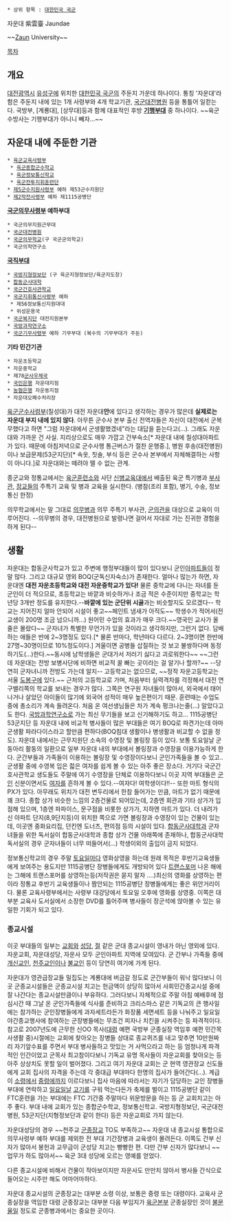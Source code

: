  * 상위 항목 : [[대한민국 국군]]

자운대
紫雲臺
Jaundae

~~[[자운|Zaun]] University~~

[[목차]]
== 개요 ==
[[대전광역시]] [[유성구]]에 위치한 [[대한민국 국군]]의 주둔지 가운데 하나이다. 통칭 '자운대'라 함은 주둔지 내에 있는 1개 사령부와 4개 학교기관, [[국군대전병원]] 등을 통틀어 일컫는다. 국방부, [계룡대], [상무대]등과 함께 대표적인 후방 '''[[기행부대]]''' 중 하나이다. ~~육군 수방사는 기행부대가 아니니 빼자...~~

== 자운대 내에 주둔한 기관 ==
 * [[육군교육사령부]]
  * [[육군종합군수학교]]
  * [[육군정보통신학교]]
  * [[육군전투지휘훈련단]]
 * [[제5군수지원사령부]] 예하 제53군수지원단
 * [[제2작전사령부]] 예하 제1115공병단
'''[[국군의무사령부]] 예하부대'''
 * 국군의무지원근무대
 * [[국군대전병원]]
 * [[국군의무학교]](구 국군군의학교)
 * 국군의학연구소
'''[[국직]]부대'''
 * [[국방지형정보단]] (구 육군지형정보단/육군지도창)
 * [[합동군사대학]]
 * [[국군간호사관학교]]
 * [[국군지휘통신사령부]] 예하
  * 제56정보통신지원대대
  * 위성운용국
 * [[국군복지단]] 대전지원본부
 * [[국방과학연구소]]
 * [[국군기무사령부]] 예하 기무부대 (복수의 기무부대가 주둔)
'''기타 민간기관'''
 * 자운초등학교
 * 자운중학교
 * 제78[[군사우체국]]
 * [[국민은행]] 자운대지점
 * [[농협은행]] 자운동지점
 * 자운대오폐수처리장

[[육군군수사령부]](칠성대)가 대전 자운대'''안'''에 있다고 생각하는 경우가 많은데 '''실제로는 자운대 부지 내에 있지 않다'''. 아무튼 군수사 본부 출신 전역자들은 자신이 대전에서 군복무했다고 하면 "그럼 자운대에서 군생활했겠네"라는 대답을 듣는다고(...). 그래도 자운대와 가까운 건 사실. 지리상으로도 매우 가깝고 간부숙소[* 자운대 내에 칠성대아파트가 있다. 때문에 아침저녁으로 군수사행 통근버스가 절찬 운행중.], 병원 후송(대전병원)이나 보급문제(53군지단)[* 속옷, 칫솔, 부식 등은 군수사 본부에서 자체해결하는 사항이 아니다.]로 자운대와는 떼려야 뗄 수 없는 관계.

종군교와 정통교에서는 [[육군훈련소]]와 사단 [[신병교육대]]에서 배출된 육군 특기병과 [[부사관]], [[장교]]들의 주특기 교육 및 병과 교육을 실시한다. (병참(조리 포함), 병기, 수송, 정보통신 한정) 

의무학교에서는 말 그대로 [[의무병]]과 의무 주특기 부사관, [[군의관]]을 대상으로 교육이 이루어진다. --의무병의 경우, 대전병원으로 발령나면 걸어서 자대로 가는 진귀한 경험을 하게 된다--

== 생활 ==
자운대는 합동군사학교가 있고 주변에 행정부대들이 많이 있다보니 군인[[아파트]]들이 정말 많다. 그리고 대규모 영외 BOQ(군독신자숙소)가 존재한다. 얼마나 많는가 하면, 자운대엔 '''대전 자운초등학교와 대전 자운중학교가 있다!''' 물론 중학교에 다니는 자녀를 둔 군인이 더 적으므로, 초등학교는 바깥과 비슷하거나 조금 적은 수준이지만 중학교는 학년당 3개반 정도를 유지한다.--'''바깥에 있는 군단위 시골'''과는 비슷할지도 모르겠다-- 학교는 지어진지 얼마 안되어 시설이 좋고~~페인트 냄새가 아직도~~ 학생수가 적어서(전교생이 200명 조금 넘으니까...) 원어민 수업의 효과가 매우 크다.~~영국인 교사가 올 줄은 몰랐다~~ 군자녀가 특별한 무언가가 있을 것이라고 생각하지만, 그런거 없다. 담배하는 애들은 반에 2~3명정도 있다.[* 물론 반마다, 학년마다 다르다. 2~3명이면 한반에 27명~30명이므로 10%정도이다.] 겨울이면 공병들 삽질하는 것 보고 불쌍하다며 동정하기도(...)한다.~~동시에 남학생들은 군대가서 저러기 싫다고 괴로워한다~~ ~~그런데 자운대는 전방 보병사단에 비하면 비교적 꿀 빠는 곳이라는 걸 알기나 할까?~~ --당연히 군자녀니까 전방도 가는데 알지-- 고등학교는 없으므로, ~~정작 자운고등학교는 서울 [[도봉구]]에 있다.~~ 근처의 고등학교로 가며, 처음부터 실력격차를 걱정해서 대전 연구밸리쪽의 학교를 보내는 경우가 많다. 그쪽은 연구원 자녀들이 많아서, 외국에서 태어나거나 살았던 아이들이 많기에 외국어 성적이 매우 높은편이기 때문. 훈련때는 수업도중에 총소리가 계속 들려온다. 처음 온 여선생님들은 차가 계속 펑크나는줄(...) 알았다고도 한다. [[국방과학연구소]]로 가는 최신 무기들을 보고 신기해하기도 하고... 1115공병단 53군지단 등 자운대 내에 비교적 병사들이 많은 부대들은 여기 BOQ로 파견가는데 아마 군생활 파라다이스라고 할만큼 편하다(BOQ침대 생활이나 병생활과 비교할 수 없을 정도). 자운대 내에서는 근무지원단 소속의 수영장 및 볼링장 등이 있다. 보통 토요일날 군동아리 활동의 일환으로 일부 자운대 내의 부대에서 볼링장과 수영장을 이용가능하게 한다. 군간부들과 가족들이 이용하는 볼링장 및 수영장이다보니 군인가족들을 볼 수 있고.. 군생활 중에 수영복 입은 젋은 여자를 쉽게 볼 수 있는 아주 좋은 장소다. 거기다 국군간호사관학교 생도들도 주말에 여기 수영장을 단체로 이용하다보니 이곳 지역 부대들은 [[군인]] 신분이면서도 [[여자]]를 흔하게 볼 수 있다.--여자다! 여학생이다!!-- 또한 마트 형식의 PX가 있다. 아무래도 위치가 대전 변두리에서 한참 들어가는 만큼, 마트가 없기 때문에 꽤 크다. 종합 상가 비슷한 느낌의 2층건물로 되어있는데, 2층엔 회관과 기타 상가가 입점해 있으며, 1층엔 파파이스, 문구점을 비롯한 상가가, 지하엔 마트가 있다. 더 내려가 신 아파트 단지(8,9단지등)이 위치한 쪽으로 가면 볼링장과 수영장이 있는 건물이 있는데, 이곳엔 중화요리집, 던킨엔 도너츠, 편의점 등의 시설이 있다. [[합동군사대학]]과 군자녀들을 위한 독서실이 합동군사대학과 종합 상가 건물 아래쪽에 존재하나, 합동군사대학 독서실의 경우 군자녀들이 너무 떠들어서(...) 학생이외의 출입이 금지 되었다.

정보통신학교의 경우 주말 [[토요일]]마다 영화상영을 하는데 원래 목적은 후반기교육생들에게 보여주는 용도지만 1115공병단 장병들에게도 개방되어 있다 [[트랜스포머]] 나온 해에는 그해에 트랜스포머를 상영하는등(저작권은 묻지 말자 ....)최신의 영화를 상영하는 편이라 정통교 후반기 교육생들이나 짬안되는 1115공병단 장병들에게는 좋은 위안거리이다. 물론 교육사령부에서는 사령부 대강당에서 토요일 오후에 영화를 상영중. 이쪽은 대부분 교육사 도서실에서 소장한 DVD를 틀어주며 병사들이 장군석에 앉아볼 수 있는 유일한 기회가 되고 있다.

=== 종교시설 ===
이곳 부대들의 일부는 [[교회]]와 [[성당]], [[절]] 같은 군대 종교시설이 영내가 아닌 영외에 있다. 자운교회, 자운대성당, 자운사 모두 군인아파트 지역에 모여있다. 군 간부나 가족들 중에 [[개신교]]인, [[천주교]]인이나 [[불교]]인 등이 당연히 여기에 가게 된다. 

자운대가 영관급장교들 밀집도는 계룡대에 버금갈 정도로 군간부들이 워낙 많다보니 이곳 군종교시설들은 군종교시설 치고는 헌금액이 상당히 많아서 사회민간종교시설 중에 잘 나간다는 종교시설만큼이나 부유하다. 그러다보니 자체적으로 주말 아침 예배후에 점심시간 때 그날 온 군인가족들에 식사를 준비하고 크리스마스 같은 기독교의 큰 행사일에는 참가하는 군인장병들에게 과자세트라든가 화장품 세면세트 등을 나눠주고 일요일 야간종교행사에 참여하는 군장병들에는 무조건 피자나 치킨을 시켜주는 등 파격적이다. 참고로 2007년도에 근무한 신OO 목사([[대령]] 예편 국방부 군종실장 역임후 예편 민간목사생활 중)시절에는 교회에 찾아오는 장병들 상대로 종교퀴즈를 내고 맞추면 10만원짜리 자기앞수표를 주면서 부대 병사들하고 맛있는 거 사먹으라고 하는 등 엄청나게 파격적인 인간이었고 군목사 최고참이다보니 기독교 유명 목사들이 자운교회를 찾아오는 등  아주 상상치도 못할 일이 벌어졌다. 그리고 여기 자운대 교회는 군 현역 영관장교 신도들에게 교회 집사의 자격을 주는데 각 중대급 부대마다 한명의 집사가 들어간다(...).  계급이 [[소령]]에서 [[중령]]에까지 이르다보니 집사 마음에 따라서는 자기가 담당하는 교인 장병들 부대에 연락하고 [[일요일]]날 [[고기]]를 구워 먹는다든가 축제를 벌이고 1115공병단 같이 FTC훈련을 가는 부대에는 FTC 기간중 주말마다 위문방문을 하는 등 군 교회치고는 아주 좋다. 부대 내에 교회가 있는 종합군수학교, 정보통신학교. 국방지형정보단, 국군대전병원, 53군지단(지형정보단과 같이 한다) 등은 자운교회로 가지 않는다.

자운대성당의 경우 ~~천주교 [[군종장교]] TO도 부족하고~~ 자운대 내 종교시설 통합으로 의무사령부 예하 부대를 제외한 전 부대 기간장병과 교육생이 몰려든다. 이쪽도 간부 신자가 많아서 봉헌과 교무금이 군성당 치고는 빵빵한 편. 다만 간부 신자가 많다보니 ~~업무가 하도 많아서~~ 육군 3대 성당에 오르는 영예를 얻었다.

다른 종교시설에 비해서 건물이 작아보이지만 자운사도 만만치 않아서 병사들 간식으로 들어오는 시주만 해도 어마어마하다. 

자운대 종교시설의 군종장교는 대부분 소령 이상, 보통은 중령 또는 대령이다. 교육사 군종실장을 역임한 대령 군종장교는 대부분 다음 부임지가 [[육군본부]] 군종실장인 것이 [[불문율]]일 정도로 군종병과에서는 중요한 곳이다.
